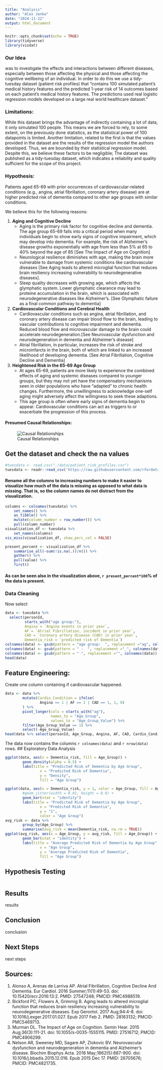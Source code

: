```yaml
---
title: "Analysis"
author: "Alex Jenke"
date: "2024-11-22"
output: html_document
---
```


```r
knitr::opts_chunk$set(echo = TRUE)
library(tidyverse)
library(visdat)
```

### Our Idea
was to investigate the effects and interactions between different diseases, especially between those affecting the physical and those affecting the cognitive wellbeing of an individual.
In order to do this we use a tidy-tuesday dataset (patient risk profiles) that "contains 100 simulated patient's medical history features and the predicted 1-year risk of 14 outcomes based on each patient's medical history features. The predictions used real logistic regression models developed on a large real world healthcare dataset."

### Limitations:
While this dataset brings the advantage of indirectly containing a lot of data, it only simulated 100 people. This means we are forced to rely, to some extent, on the previously done statistics, as the statistical power of 100 datapoints is limited. Another limitation, related to the first is that the values provided in the dataset are the results of the regression model the authors developed. Thus, we are bounded by their statistical regression model. Despite this, we believe these factors to be negligible; The dataset was published as a tidy-tuesday dataset, which indicates a reliability and quality sufficient for the scope of this project.

### Hypothesis:
Patients aged 65-69 with prior occurrences of cardiovascular-related conditions (e.g., angina, atrial fibrillation, coronary artery disease) are at higher predicted risk of dementia compared to other age groups with similar conditions.

We believe this for the following reasons:

1. **Aging and Cognitive Decline**
   + Aging is the primary risk factor for cognitive decline and dementia. The age group 65-69 falls into a critical period when many individuals begin to show early signs of cognitive impairment, which may develop into dementia. For example, the risk of Alzheimer's disease growths exponentially with age from less than 5% at 65 to 40% beyond the age of 85 [See The Impact of Age on Cognition]
   + Neurological resilience diminishes with age, making the brain more vulnerable to damage from systemic conditions like cardiovascular diseases [See Aging leads to altered microglial function that reduces brain resiliency increasing vulnerability to neurodegenerative diseases].
   + Sleep quality decreases with growing age, which affects the glymphatic system. Lower glymphatic clearance may lead to proteine accumulation in the brain, which is associated with neurodegenerative diseases like Alzheimer's. [See Glymphatic failure as a final common pathway to dementia]
2. **Cardiovascular Conditions and Cerebral Health**
   + Cardiovascular conditions such as angina, atrial fibrillation, and coronary artery disease can impair blood flow to the brain, leading to vascular contributions to cognitive impairment and dementia. Reduced blood flow and microvascular damage to the brain could accelerate neurodegeneration.[See Neurovascular dysfunction and neurodegeneration in dementia and Alzheimer's disease]
   + Atrial fibrillation, in particular, increases the risk of stroke and microinfarcts in the brain, both of which are linked to an increased likelihood of developing dementia. [See Atrial Fibrillation, Cognitive Decline and Dementia]
3. **Heightened Risk in the 65-69 Age Group**
   + At ages 65-69, patients are more likely to experience the combined effects of aging and systemic diseases compared to younger groups, but they may not yet have the compensatory mechanisms seen in older populations who have "adapted" to chronic health changes. Furthermore, the unwillingness to acknowledge one-self aging might adversely affect the willingness to seek these adaptions.
   + This age group is often where early signs of dementia begin to appear. Cardiovascular conditions can act as triggers to or exacerbate the progression of this process.

#### Presumed Causal Relationships:
![Causal Relationships](data/Blank diagram - Kausalitätsgraph.svg)

## Get the dataset and check the na values
```r
#tuesdata <- read.csv("./data/patient_risk_profiles.csv")
tuesdata <- readr::read_csv('https://raw.githubusercontent.com/rfordatascience/tidytuesday/main/data/2023/2023-10-24/patient_risk_profiles.csv')
```



#### Rename all the columns to increasing numbers to make it easier to visualize how much of the data is missing as opposed to what data is missing. That is, so the column names do not distract from the visualization.

```r
columns <- colnames(tuesdata) %>%
    set_names() %>%
    as_tibble() %>%
    mutate(column_number = row_number()) %>%
    pull(column_number)
visualization_df <- tuesdata %>%
    set_names(columns)
vis_miss(visualization_df, show_perc_col = FALSE)

present_percent <- visualization_df %>%
    summarise_all(~sum(!is.na(.))/n()) %>%
    gather() %>%
    pull(value) %>%
    first()
```
#### As can be seen also in the visualization above, `r present_percent*100`% of the data is present.

### Data Cleaning
Now select
```r
data <- tuesdata %>%
  select(personId,
         starts_with("age group:"),
         Angina = `Angina events in prior year`,
         AF = `Atrial Fibrillation, incident in prior year`,
         CAD = `Coronary artery disease (CAD) in prior year`,
         Dementia_risk = `predicted risk of Dementia`)
colnames(data) <- gsub(pattern = "age group:  ", replacement ="ag", colnames(data))
colnames(data) <- gsub(pattern = " -  ", replacement ="_", colnames(data))
colnames(data) <- gsub(pattern = " ", replacement ="", colnames(data))
head(data)
```

## Feature Engineering:
Create one column containing if cardiovascular happened.
```r
data <- data %>%
        mutate(Cardio_Condition = ifelse(
                Angina == 1 | AF == 1 | CAD == 1, 1, 0)
        ) %>%
        pivot_longer(cols = starts_with("ag"),
                     names_to = "Age_Group",
                     values_to = "Age_Group_Value") %>%
        filter(Age_Group_Value == 1) %>%
        select(-Age_Group_Value)
head(data %>% select(personId, Age_Group, Angina, AF, CAD, Cardio_Condition))
```
The data now contains the columns `r colnames(data)` and `r nrow(data)` rows.
## Exploratory Data Analysis
```r
ggplot(data, aes(x = Dementia_risk, fill = Age_Group)) +
        geom_density(alpha = 0.5) +
        labs(title = "Predicted Risk of Dementia by Age Group",
                x = "Predicted Risk of Dementia",
                y = "Density",
                fill = "Age Group")

ggplot(data, aes(x = Dementia_risk, y = 1, color = Age_Group, fill = Age_Group)) +
        #geom_jitter(width = 0.01, height = 0.0) +
        geom_bar(stat = "identity")
        labs(title = "Predicted Risk of Dementia by Age Group",
                x = "Predicted Risk of Dementia",
                y = "1",
                color = "Age Group")
avg_risk <- data %>%
        group_by(Age_Group) %>%
        summarise(avg_risk = mean(Dementia_risk, na.rm = TRUE))
ggplot(avg_risk, aes(x = Age_Group, y = avg_risk, fill = Age_Group)) +
        geom_bar(stat = "identity") +
        labs(title = "Average Predicted Risk of Dementia by Age Group",
                x = "Age Group",
                y = "Average Predicted Risk of Dementia",
                fill = "Age Group")
```

## Hypothesis Testing
```r
```

## Results
results

## Conclusion
conclusion

## Next Steps
next steps

## Sources:
1. Alonso A, Arenas de Larriva AP. Atrial Fibrillation, Cognitive Decline And Dementia. Eur Cardiol. 2016 Summer;11(1):49-53. doi: 10.15420/ecr.2016:13:2. PMID: 27547248; PMCID: PMC4988519.
2. Bickford PC, Flowers A, Grimmig B. Aging leads to altered microglial function that reduces brain resiliency increasing vulnerability to neurodegenerative diseases. Exp Gerontol. 2017 Aug;94:4-8. doi: 10.1016/j.exger.2017.01.027. Epub 2017 Feb 2. PMID: 28163132; PMCID: PMC5469713.
3. Murman DL. The Impact of Age on Cognition. Semin Hear. 2015 Aug;36(3):111-21. doi: 10.1055/s-0035-1555115. PMID: 27516712; PMCID: PMC4906299.
4. Nelson AR, Sweeney MD, Sagare AP, Zlokovic BV. Neurovascular dysfunction and neurodegeneration in dementia and Alzheimer's disease. Biochim Biophys Acta. 2016 May;1862(5):887-900. doi: 10.1016/j.bbadis.2015.12.016. Epub 2015 Dec 17. PMID: 26705676; PMCID: PMC4821735.
